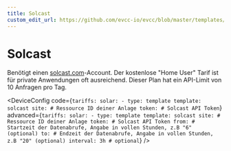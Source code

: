```yaml
---
title: Solcast
custom_edit_url: https://github.com/evcc-io/evcc/blob/master/templates/definition/tariff/solcast.yaml
---
```



# Solcast

<DeviceFeatures features="Global" />

Benötigt einen [solcast.com](https://solcast.com/free-rooftop-solar-forecasting)-Account. Der kostenlose "Home User" Tarif ist für private Anwendungen oft ausreichend. Dieser Plan hat ein API-Limit von 10 Anfragen pro Tag.


<DeviceConfig code={`tariffs:
    solar:
      - type: template
        template: solcast
        site: # Ressource ID deiner Anlage
        token: # Solcast API Token`} advanced={`tariffs:
    solar:
      - type: template
        template: solcast
        site: # Ressource ID deiner Anlage
        token: # Solcast API Token
        from: # Startzeit der Datenabrufe, Angabe in vollen Stunden, z.B "6" (optional)
        to: # Endzeit der Datenabrufe, Angabe in vollen Stunden, z.B "20" (optional)
        interval: 3h # optional`} />

